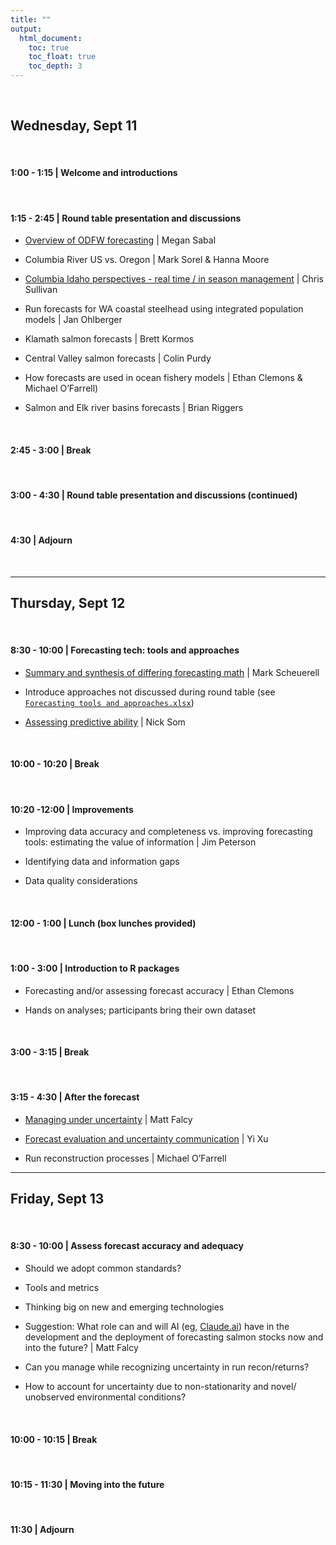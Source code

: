 ```yaml
---
title: ""
output:
  html_document:
    toc: true
    toc_float: true
    toc_depth: 3
---
```


<br>

## Wednesday, Sept 11

<br>


#### 1:00 - 1:15	| Welcome and introductions


<br>

#### 1:15 - 2:45 | Round table presentation and discussions

* [Overview of ODFW forecasting](materials/Sabal_Oregon_salmon_forecasts.pdf) | Megan Sabal
	  
* Columbia River US vs. Oregon | Mark Sorel & Hanna Moore
	  
* [Columbia Idaho perspectives - real time / in season management](Sullivan_Forecast_Workshop_2024.pdf) | Chris Sullivan
	  
* Run forecasts for WA coastal steelhead using integrated population models | Jan Ohlberger
	  
* Klamath salmon forecasts | Brett Kormos
	  
* Central Valley salmon forecasts | Colin Purdy
	  
* How forecasts are used in ocean fishery models | Ethan Clemons & Michael O’Farrell)
	  
* Salmon and Elk river basins forecasts | Brian Riggers


<br>

#### 2:45 - 3:00 | Break


<br>

#### 3:00 - 4:30 | Round table presentation and discussions (continued)


<br>

#### 4:30 | Adjourn 

<br>


***

## Thursday, Sept 12    

  
<br>

#### 8:30 - 10:00 | Forecasting tech: tools and approaches

* [Summary and synthesis of differing forecasting math](materials/forecasting_approaches.pdf) | Mark Scheuerell
    
* Introduce approaches not discussed during round table (see [`Forecasting tools and approaches.xlsx`](materials/forecasting_tools_approaches.xlsx))
    
* [Assessing predictive ability](materials/Som_SFW_predictive_accuracy.pdf) | Nick Som
	
<br>

#### 10:00 - 10:20 | Break	


<br>

#### 10:20 -12:00	| Improvements

* Improving data accuracy and completeness vs. improving forecasting tools: estimating the value of information | Jim Peterson

* Identifying data and information gaps

* Data quality considerations

<br>

#### 12:00 - 1:00	| Lunch (box lunches provided)


<br>

#### 1:00 - 3:00 | Introduction to R packages

* Forecasting and/or assessing forecast accuracy | Ethan Clemons

* Hands on analyses; participants bring their own dataset


<br>

#### 3:00 - 3:15 | Break


<br>

#### 3:15 - 4:30 | After the forecast

* [Managing under uncertainty](materials/Falcy_USGS_SalmonForecasting_Uncertainty_Decisions.pdf) | Matt Falcy

*	[Forecast evaluation and uncertainty communication](materials/Forecast_Workshop_Xu_2024.pdf) | Yi Xu

*	Run reconstruction processes | Michael O’Farrell


***

## Friday,  Sept 13

<br>

#### 8:30 - 10:00 | Assess forecast accuracy and adequacy

* Should we adopt common standards?
	
*	Tools and metrics
	
* Thinking big on new and emerging technologies
	
* Suggestion: What role can and will AI (eg, [Claude.ai](https://claude.ai/login?returnTo=%2F%3F)) have in the development and the deployment of forecasting salmon stocks now and into the future? | Matt Falcy
	
* Can you manage while recognizing uncertainty in run recon/returns?

*	How to account for uncertainty due to non-stationarity and novel/ unobserved environmental conditions?


<br>

#### 10:00 - 10:15 | Break


<br>

#### 10:15 - 11:30 | Moving into the future
	
<br>

#### 11:30 | Adjourn
